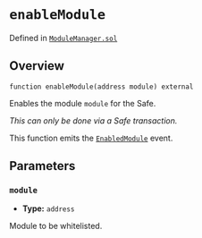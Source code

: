 # `enableModule`
Defined in [`ModuleManager.sol`](https://github.com/safe-global/safe-smart-account/blob/main/contracts/base/ModuleManager.sol#L129)

## Overview

```solidity
function enableModule(address module) external

```

Enables the module `module` for the Safe.

*This can only be done via a Safe transaction.*

This function emits the [`EnabledModule`](../module-events/EnabledModule.md) event.

## Parameters
### `module`
- **Type:** `address`

Module to be whitelisted.
